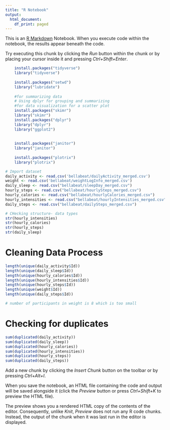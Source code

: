 ```yaml
---
title: "R Notebook"
output:
  html_document:
    df_print: paged
---
```


This is an [R Markdown](http://rmarkdown.rstudio.com) Notebook. When you execute code within the notebook, the results appear beneath the code. 

Try executing this chunk by clicking the *Run* button within the chunk or by placing your cursor inside it and pressing *Ctrl+Shift+Enter*. 

```r
    install.packages("tidyverse")
    library("tidyverse")
  
    install.packages("setwd")
    library("lubridate")
    
    #for summarizing data
    # Using dplyr for grouping and summarizing
    #for data visualization for a scatter plot
    install.packages("skimr")
    library("skimr")                             
    install.packages("dplyr")
    library("dplyr")                             
    library("ggplot2")                            
    
    
    install.packages("janitor")
    library("janitor")
    
    install.packages("plotrix")
    library("plotrix")
```
```r
# Import dataset
daily_activity <- read.csv('bellabeat/dailyActivity_merged.csv')
weight <- read.csv('bellabeat/weightLogInfo_merged.csv')
daily_sleep <- read.csv("bellabeat/sleepDay_merged.csv")
hourly_steps <- read.csv("bellabeat/hourlySteps_merged.csv")
hourly_calories <- read.csv("bellabeat/hourlyCalories_merged.csv")
hourly_intensities <- read.csv("bellabeat/hourlyIntensities_merged.csv")
daily_steps <- read.csv("bellabeat/dailySteps_merged.csv")


```


```r
# CHecking structure- data types
str(hourly_intensities)
str(hourly_calories)
str(hourly_steps)
str(daily_sleep)
```


# Cleaning Data Process
```r
length(unique(daily_activity$Id))
length(unique(daily_sleep$Id))
length(unique(hourly_calories$Id))
length(unique(hourly_intensities$Id))
length(unique(hourly_steps$Id))
length(unique(weight$Id))
length(unique(daily_steps$Id))

# number of participants in weight is 8 which is too small

```

# Checking for duplicates
```r
sum(duplicated(daily_activity))
sum(duplicated(daily_sleep))
sum(duplicated(hourly_calories))
sum(duplicated(hourly_intensities))
sum(duplicated(hourly_steps))
sum(duplicated(daily_steps))
```

Add a new chunk by clicking the *Insert Chunk* button on the toolbar or by pressing *Ctrl+Alt+I*.

When you save the notebook, an HTML file containing the code and output will be saved alongside it (click the *Preview* button or press *Ctrl+Shift+K* to preview the HTML file).

The preview shows you a rendered HTML copy of the contents of the editor. Consequently, unlike *Knit*, *Preview* does not run any R code chunks. Instead, the output of the chunk when it was last run in the editor is displayed.
